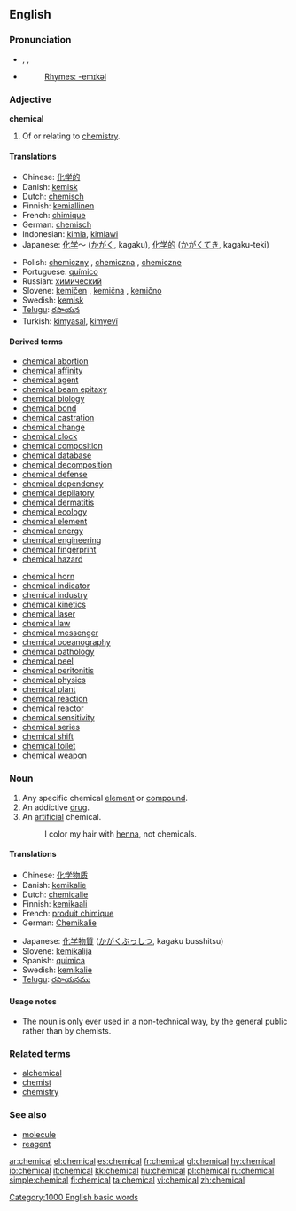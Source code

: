 {{wikipediapar|Chemistry}}
==English==

===Pronunciation===
*{{AHD|kĕm'ĭk-əl}}, {{IPA|/ˈkemɪkəl/}}, {{SAMPA|/"kemIk@l/}}
*{{audio|en-us-chemical.ogg|Audio (US)}}
*: [[Rhymes:English:-emɪkəl|Rhymes: -emɪkəl]]

===Adjective===
'''chemical''' {{notcomp}}

# Of or relating to [[chemistry]].

====Translations====
{{top}}
*Chinese: [[化学的]]
*Danish: [[kemisk]]
*Dutch: [[chemisch]]
*Finnish: [[kemiallinen]]
*French: [[chimique]]
*German: [[chemisch]]
*Indonesian: [[kimia]], [[kimiawi]]
*Japanese: [[化学]]～ ([[かがく]], kagaku), [[化学的]] ([[かがく]]てき, kagaku-teki)
{{mid}}
*Polish: [[chemiczny]] {{m}}, [[chemiczna]] {{f}}, [[chemiczne]] {{n}}
*Portuguese: [[químico]]
*Russian: [[химический]]
*Slovene: [[kemičen]] {{m}}, [[kemična]] {{f}}, [[kemično]] {{n}}
*Swedish: [[kemisk]]
*[[Telugu]]: [[రసాయన]]
*Turkish: [[kimyasal]], [[kimyevî]]
{{bottom}}

====Derived terms====
{{top2}}
*[[chemical abortion]]
*[[chemical affinity]]
*[[chemical agent]]
*[[chemical beam epitaxy]]
*[[chemical biology]]
*[[chemical bond]]
*[[chemical castration]]
*[[chemical change]]
*[[chemical clock]]
*[[chemical composition]]
*[[chemical database]]
*[[chemical decomposition]]
*[[chemical defense]]
*[[chemical dependency]]
*[[chemical depilatory]]
*[[chemical dermatitis]]
*[[chemical ecology]]
*[[chemical element]]
*[[chemical energy]]
*[[chemical engineering]]
*[[chemical fingerprint]]
*[[chemical hazard]]
{{mid2}}
*[[chemical horn]]
*[[chemical indicator]]
*[[chemical industry]]
*[[chemical kinetics]]
*[[chemical laser]]
*[[chemical law]]
*[[chemical messenger]]
*[[chemical oceanography]]
*[[chemical pathology]]
*[[chemical peel]]
*[[chemical peritonitis]]
*[[chemical physics]]
*[[chemical plant]]
*[[chemical reaction]]
*[[chemical reactor]]
*[[chemical sensitivity]]
*[[chemical series]]
*[[chemical shift]]
*[[chemical toilet]]
*[[chemical weapon]]
{{bottom}}

===Noun===
{{en-noun}}

# Any specific chemical [[element]] or [[compound]].
# An addictive [[drug]].
# An [[artificial]] chemical.
#: I color my hair with [[henna]], not chemicals.

====Translations====
{{top}}
*Chinese: [[化学物质]]
*Danish: [[kemikalie]] {{n}}
*Dutch: [[chemicalie]] {{f}}
*Finnish: [[kemikaali]]
*French: [[produit chimique]] {{m}}
*German: [[Chemikalie]] {{f}}
{{mid}}
*Japanese: [[化学物質]] ([[かがくぶっしつ]], kagaku busshitsu)
*Slovene: [[kemikalija]] {{f}}
*Spanish: [[quimica]] {{f}}
*Swedish: [[kemikalie]]
*[[Telugu]]: [[రసాయనము]]
{{bottom}}

====Usage notes====
*The noun is only ever used in a non-technical way, by the general public rather than by chemists.

===Related terms===
*[[alchemical]]
*[[chemist]]
*[[chemistry]]

===See also===
*[[molecule]]
*[[reagent]]

[[Category:1000 English basic words]]

[[ar:chemical]]
[[el:chemical]]
[[es:chemical]]
[[fr:chemical]]
[[gl:chemical]]
[[hy:chemical]]
[[io:chemical]]
[[it:chemical]]
[[kk:chemical]]
[[hu:chemical]]
[[pl:chemical]]
[[ru:chemical]]
[[simple:chemical]]
[[fi:chemical]]
[[ta:chemical]]
[[vi:chemical]]
[[zh:chemical]]